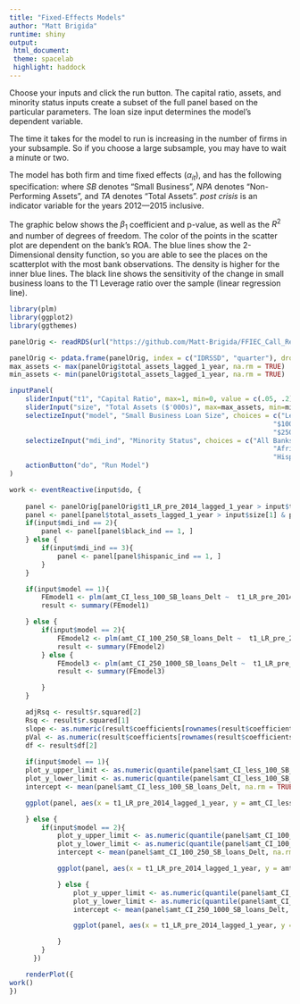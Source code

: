 ```yaml
---
title: "Fixed-Effects Models"
author: "Matt Brigida"
runtime: shiny
output: 
 html_document:
 theme: spacelab
 highlight: haddock
---
```


Choose your inputs and click the run button.  The capital ratio, assets, and minority status inputs create a subset of the full panel based on the particular parameters.  The loan size input determines the model's dependent variable. 

The time it takes for the model to run is increasing in the number of firms in your subsample.  So if you choose a large subsample, you may have to wait a minute or two.

The model has both firm and time fixed effects ($\alpha_{it}$), and has the following specification:
\begin{equation}
\% \Delta SB\ Loans = \beta_1 (T1\ Lev.\ Ratio) + \beta_2 \frac{Amt.\ SB\ Loans}{TA} + \beta_3 ROA + \beta_4 \frac{NPA}{TA} + \beta_5 \frac{Deposits}{TA} + \beta_6 log(TA) + \beta_7 (post\ crisis) + \alpha_{it} + \epsilon_{it}
\end{equation}
where *SB* denotes "Small Business", *NPA* denotes "Non-Performing Assets", and *TA* denotes "Total Assets".  *post crisis* is an indicator variable for the years 2012---2015 inclusive.  

The graphic below shows the $\beta_1$ coefficient and p-value, as well as the $R^2$ and number of degrees of freedom.  The color of the points in the scatter plot are dependent on the bank's ROA.  The blue lines show the 2-Dimensional density function, so you are able to see the places on the scatterplot with the most bank observations.  The density is higher for the inner blue lines.  The black line shows the sensitivity of the change in small business loans to the T1 Leverage ratio over the sample (linear regression line).



```r
library(plm)
library(ggplot2)
library(ggthemes)

panelOrig <- readRDS(url("https://github.com/Matt-Brigida/FFIEC_Call_Reports/blob/master/querying_data_and_analysis/analyses/panel_data_analysis/full_panel/panel_mdi_ind.rds?raw=true"))

panelOrig <- pdata.frame(panelOrig, index = c("IDRSSD", "quarter"), drop.index=TRUE, row.names=TRUE)
max_assets <- max(panelOrig$total_assets_lagged_1_year, na.rm = TRUE)
min_assets <- min(panelOrig$total_assets_lagged_1_year, na.rm = TRUE)

inputPanel(
    sliderInput("t1", "Capital Ratio", max=1, min=0, value = c(.05, .2), step = 0.01),
    sliderInput("size", "Total Assets ($'000s)", max=max_assets, min=min_assets, value = c(1000, 10000), step = 100),
    selectizeInput("model", "Small Business Loan Size", choices = c("Less $100,000" = 1,
                                                                  "$100,000 to $250,000" = 2,
                                                                  "$250,000 to $1,000,000" = 3)),
    selectizeInput("mdi_ind", "Minority Status", choices = c("All Banks" = 1,
                                                                  "African-American-Owned" = 2,
                                                                  "Hispanic-Owned" = 3)),    
    actionButton("do", "Run Model")
)

work <- eventReactive(input$do, {
    
    panel <- panelOrig[panelOrig$t1_LR_pre_2014_lagged_1_year > input$t1[1] & panelOrig$t1_LR_pre_2014_lagged_1_year < input$t1[2], ]
    panel <- panel[panel$total_assets_lagged_1_year > input$size[1] & panel$total_assets_lagged_1_year < input$size[2], ]
    if(input$mdi_ind == 2){
        panel <- panel[panel$black_ind == 1, ]
    } else {
        if(input$mdi_ind == 3){
            panel <- panel[panel$hispanic_ind == 1, ]
        }
    }

    if(input$model == 1){
        FEmodel1 <- plm(amt_CI_less_100_SB_loans_Delt ~  t1_LR_pre_2014_lagged_1_year + less_100_lagged_SB_loans_TA + ROA + NPA_TA + I(log(panel$total_assets_lagged_1_year)) + TD_TA + I(post_crisis_ind), data = panel, model = "within", effect = "twoways")
        result <- summary(FEmodel1)

    } else {
        if(input$model == 2){
            FEmodel2 <- plm(amt_CI_100_250_SB_loans_Delt ~  t1_LR_pre_2014_lagged_1_year + X100_250_lagged_SB_loans_TA + ROA + NPA_TA + I(log(panel$total_assets_lagged_1_year)) + TD_TA + I(post_crisis_ind), data = panel, model = "within", effect = "twoways")
            result <- summary(FEmodel2) 
        } else {
            FEmodel3 <- plm(amt_CI_250_1000_SB_loans_Delt ~  t1_LR_pre_2014_lagged_1_year + X250_1000_lagged_SB_loans_TA + ROA + NPA_TA + I(log(panel$total_assets_lagged_1_year)) + TD_TA + I(post_crisis_ind), data = panel, model = "within", effect = "twoways")
            result <- summary(FEmodel3)

        }
    }

    adjRsq <- result$r.squared[2]
    Rsq <- result$r.squared[1]
    slope <- as.numeric(result$coefficients[rownames(result$coefficients) == "t1_LR_pre_2014_lagged_1_year",][1])
    pVal <- as.numeric(result$coefficients[rownames(result$coefficients) == "t1_LR_pre_2014_lagged_1_year",][4])
    df <- result$df[2]
    
    if(input$model == 1){
    plot_y_upper_limit <- as.numeric(quantile(panel$amt_CI_less_100_SB_loans_Delt, .85, na.rm = TRUE))
    plot_y_lower_limit <- as.numeric(quantile(panel$amt_CI_less_100_SB_loans_Delt, .15, na.rm = TRUE))
    intercept <- mean(panel$amt_CI_less_100_SB_loans_Delt, na.rm = TRUE) - slope * mean(panel$t1_LR_pre_2014_lagged_1_year, na.rm = TRUE)

    ggplot(panel, aes(x = t1_LR_pre_2014_lagged_1_year, y = amt_CI_less_100_SB_loans_Delt)) + geom_point(aes(colour = ROA)) + scale_colour_gradient(low = "green") + theme_hc(bgcolor = "darkunica") + geom_density_2d() + ylim(plot_y_lower_limit, plot_y_upper_limit) + labs(title = paste0("Capital Ratio Coef: ", round(slope, 2), "| P-value: ", round(pVal, 2)), subtitle = paste0("R-sq: ", round(Rsq, 4), "| Adj-R-sq: ", round(adjRsq, 4), "| Deg. Freedom: ", round(df, 0)), x = "T1 Leverage Ratio", y = "Change in SB Loans (Less than $100,000)") + geom_abline(slope = slope, intercept = intercept)#  + theme_solarized()  + scale_colour_hc("darkunica")

    } else {
        if(input$model == 2){
            plot_y_upper_limit <- as.numeric(quantile(panel$amt_CI_100_250_SB_loans_Delt, .85, na.rm = TRUE))
            plot_y_lower_limit <- as.numeric(quantile(panel$amt_CI_100_250_SB_loans_Delt, .15, na.rm = TRUE))
            intercept <- mean(panel$amt_CI_100_250_SB_loans_Delt, na.rm = TRUE) - slope * mean(panel$t1_LR_pre_2014_lagged_1_year, na.rm = TRUE)

            ggplot(panel, aes(x = t1_LR_pre_2014_lagged_1_year, y = amt_CI_100_250_SB_loans_Delt)) + geom_point(aes(colour = ROA)) + scale_colour_gradient(low = "green") + theme_hc(bgcolor = "darkunica") + geom_density_2d() +  ylim(plot_y_lower_limit, plot_y_upper_limit) + labs(title = paste0("Capital Ratio Coef: ", round(slope, 2), "| P-value: ", round(pVal, 2)), subtitle = paste0("R-sq: ", round(Rsq, 4), "| Adj-R-sq: ", round(adjRsq, 4), "| Deg. Freedom: ", round(df, 0)), x = "T1 Leverage Ratio", y = "Change in SB Loans ($100,000 to $250,000)") + theme_solarized(light = TRUE) + geom_abline(slope = slope, intercept = intercept)

            } else {
                plot_y_upper_limit <- as.numeric(quantile(panel$amt_CI_250_1000_SB_loans_Delt, .85, na.rm = TRUE))
                plot_y_lower_limit <- as.numeric(quantile(panel$amt_CI_250_1000_SB_loans_Delt, .15, na.rm = TRUE))
                intercept <- mean(panel$amt_CI_250_1000_SB_loans_Delt, na.rm = TRUE) - slope * mean(panel$t1_LR_pre_2014_lagged_1_year, na.rm = TRUE)

                ggplot(panel, aes(x = t1_LR_pre_2014_lagged_1_year, y = amt_CI_250_1000_SB_loans_Delt)) + geom_point(aes(colour = ROA)) + scale_colour_gradient(low = "green") + theme_hc(bgcolor = "darkunica") + geom_density_2d() + ylim(plot_y_lower_limit, plot_y_upper_limit) + labs(title = paste0("Capital Ratio Coef: ", round(slope, 2), "| P-value: ", round(pVal, 2)), subtitle = paste0("R-sq: ", round(Rsq, 4), "| Adj-R-sq: ", round(adjRsq, 4), "| Deg. Freedom: ", round(df, 0)), x = "T1 Leverage Ratio", y = "Change in SB Loans ($250,000 to $1 million)") + theme_solarized(light = TRUE) + geom_abline(slope = slope, intercept = intercept)

            }
        }
      })

    renderPlot({
work()
})

```
